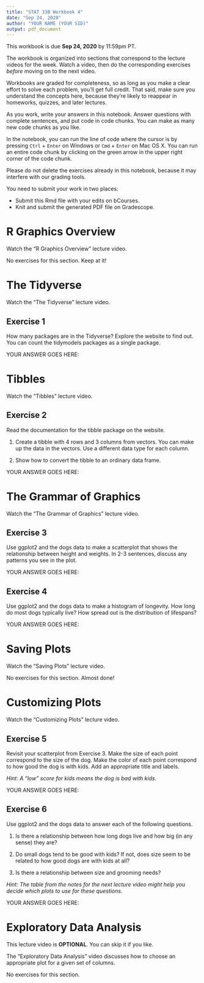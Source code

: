 ```yaml
---
title: "STAT 33B Workbook 4"
date: "Sep 24, 2020"
author: "YOUR NAME (YOUR SID)"
output: pdf_document
---
```


This workbook is due __Sep 24, 2020__ by 11:59pm PT.

The workbook is organized into sections that correspond to the lecture videos
for the week. Watch a video, then do the corresponding exercises _before_
moving on to the next video.

Workbooks are graded for completeness, so as long as you make a clear effort to
solve each problem, you'll get full credit. That said, make sure you understand
the concepts here, because they're likely to reappear in homeworks, quizzes,
and later lectures.

As you work, write your answers in this notebook. Answer questions with
complete sentences, and put code in code chunks. You can make as many new code
chunks as you like.

In the notebook, you can run the line of code where the cursor is by pressing
`Ctrl` + `Enter` on Windows or `Cmd` + `Enter` on Mac OS X. You can run an
entire code chunk by clicking on the green arrow in the upper right corner of
the code chunk. 

Please do not delete the exercises already in this notebook, because it may
interfere with our grading tools.

You need to submit your work in two places:

* Submit this Rmd file with your edits on bCourses.
* Knit and submit the generated PDF file on Gradescope.


R Graphics Overview
===================

Watch the "R Graphics Overview" lecture video.

No exercises for this section. Keep at it!


The Tidyverse
=============

Watch the "The Tidyverse" lecture video.


## Exercise 1

How many packages are in the Tidyverse? Explore the website to find out. You
can count the tidymodels packages as a single package.

YOUR ANSWER GOES HERE:




Tibbles
=======

Watch the "Tibbles" lecture video.

## Exercise 2

Read the documentation for the tibble package on the website.

1. Create a tibble with 4 rows and 3 columns from vectors. You can make up the
   data in the vectors. Use a different data type for each column.

2. Show how to convert the tibble to an ordinary data frame.

YOUR ANSWER GOES HERE:



The Grammar of Graphics
=======================

Watch the "The Grammar of Graphics" lecture video.


## Exercise 3

Use ggplot2 and the dogs data to make a scatterplot that shows the relationship
between height and weights. In 2-3 sentences, discuss any patterns you see in
the plot.

YOUR ANSWER GOES HERE:


## Exercise 4

Use ggplot2 and the dogs data to make a histogram of longevity. How long do
most dogs typically live? How spread out is the distribution of lifespans?

YOUR ANSWER GOES HERE:


Saving Plots
============

Watch the "Saving Plots" lecture video.

No exercises for this section. Almost done!


Customizing Plots
=================

Watch the "Customizing Plots" lecture video.

## Exercise 5

Revisit your scatterplot from Exercise 3. Make the size of each point
correspond to the size of the dog. Make the color of each point correspond to
how good the dog is with kids. Add an appropriate title and labels.

_Hint: A "low" score for kids means the dog is bad with kids._

YOUR ANSWER GOES HERE:


## Exercise 6

Use ggplot2 and the dogs data to answer each of the following questions.

1. Is there a relationship between how long dogs live and how big (in any
   sense) they are?

2. Do small dogs tend to be good with kids? If not, does size seem to be
   related to how good dogs are with kids at all?

3. Is there a relationship between size and grooming needs?

_Hint: The table from the notes for the next lecture video might help you
decide which plots to use for these questions._

YOUR ANSWER GOES HERE:



Exploratory Data Analysis
=========================

This lecture video is **OPTIONAL**. You can skip it if you like.

The "Exploratory Data Analysis" video discusses how to choose an appropriate
plot for a given set of columns.

No exercises for this section.
